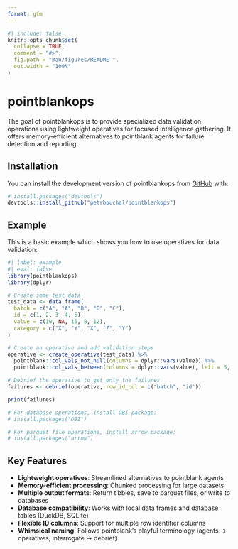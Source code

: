 ```yaml
---
format: gfm
---
```


<!-- README.md is generated from README.qmd. Please edit that file -->

```r
#| include: false
knitr::opts_chunk$set(
  collapse = TRUE,
  comment = "#>",
  fig.path = "man/figures/README-",
  out.width = "100%"
)
```

# pointblankops

<!-- badges: start -->
<!-- badges: end -->

The goal of pointblankops is to provide specialized data validation operations using lightweight operatives for focused intelligence gathering. It offers memory-efficient alternatives to pointblank agents for failure detection and reporting.

## Installation

You can install the development version of pointblankops from [GitHub](https://github.com/) with:

``` r
# install.packages("devtools")
devtools::install_github("petrbouchal/pointblankops")
```

## Example

This is a basic example which shows you how to use operatives for data validation:

```r
#| label: example
#| eval: false
library(pointblankops)
library(dplyr)

# Create some test data
test_data <- data.frame(
  batch = c("A", "A", "B", "B", "C"),
  id = c(1, 2, 3, 4, 5),
  value = c(10, NA, 15, 8, 12),
  category = c("X", "Y", "X", "Z", "Y")
)

# Create an operative and add validation steps
operative <- create_operative(test_data) %>%
  pointblank::col_vals_not_null(columns = dplyr::vars(value)) %>%
  pointblank::col_vals_between(columns = dplyr::vars(value), left = 5, right = 20)

# Debrief the operative to get only the failures
failures <- debrief(operative, row_id_col = c("batch", "id"))

print(failures)

# For database operations, install DBI package:
# install.packages("DBI")

# For parquet file operations, install arrow package:
# install.packages("arrow")
```

## Key Features

- **Lightweight operatives**: Streamlined alternatives to pointblank agents
- **Memory-efficient processing**: Chunked processing for large datasets  
- **Multiple output formats**: Return tibbles, save to parquet files, or write to databases
- **Database compatibility**: Works with local data frames and database tables (DuckDB, SQLite)
- **Flexible ID columns**: Support for multiple row identifier columns
- **Whimsical naming**: Follows pointblank's playful terminology (agents → operatives, interrogate → debrief)

